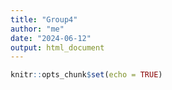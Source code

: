 ```yaml
---
title: "Group4"
author: "me"
date: "2024-06-12"
output: html_document
---
```


```r
knitr::opts_chunk$set(echo = TRUE)
```

